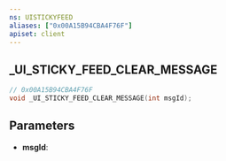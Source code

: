 ```yaml
---
ns: UISTICKYFEED
aliases: ["0x00A15B94CBA4F76F"]
apiset: client
---
```

## _UI_STICKY_FEED_CLEAR_MESSAGE

```c
// 0x00A15B94CBA4F76F
void _UI_STICKY_FEED_CLEAR_MESSAGE(int msgId);
```


## Parameters
* **msgId**: